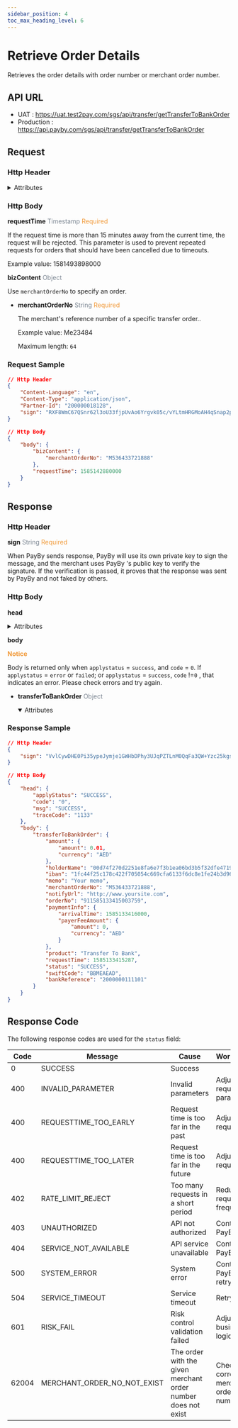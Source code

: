 ```yaml
---
sidebar_position: 4
toc_max_heading_level: 6
---
```



# Retrieve Order Details

Retrieves the order details with order number or merchant order number.



## API URL

- UAT : https://uat.test2pay.com/sgs/api/transfer/getTransferToBankOrder
- Production : https://api.payby.com/sgs/api/transfer/getTransferToBankOrder


## Request

### Http Header


<details>
  <summary>Attributes</summary>
  <RequestHeader/>
</details>


### Http Body

**requestTime**   <font color = ' #7d8793'>Timestamp</font>   <font color = '#f19938'>Required</font>

If the request time is more than 15 minutes away from the current time, the request will be rejected. This parameter is used to prevent repeated requests for orders that should have been cancelled due to timeouts.

Example value: 1581493898000


**bizContent**   <font color = ' #7d8793'>Object</font>  

Use `merchantOrderNo` to specify an order.

- **merchantOrderNo**   <font color = ' #7d8793'>String</font>    <font color = '#f19938'>Required</font>

  The merchant's reference number of a specific transfer order..

  Example value: Me23484

  Maximum length: `64`
  
  
### Request Sample

```json
// Http Header
{
    "Content-Language": "en",
    "Content-Type": "application/json",
    "Partner-Id": "200000018128",
    "sign": "RXF8WmC67QSnr62l3oU33fjpUvAo6Yrgvk05c/vYLtmHRGMoAH4qSnap2pto3mY7KgyP5wkNUsyQXJ/ZwbfccSONLb5zA7Z7q74IsOwdJw3BKXxVWr4tfjkA02Pfcp0cZWjE/Y8jTcbtgdc5VI90LNmkgPWbrSlDbNW8p3NlhnKg+Xfl95SgMBPF9afttsU/2a5jLnZXSVcXoSthxpJ6XkZwd45+jhOjBguT+IC8uLVSNRvwDisRGgf9PYv39OH6ITEhbY2sgjkdzBZBOZlt7awy2vkMEsePsuafwrNhuz7xzjj55PzNzk8+zCUu/791OhC/eFUyGimtDw5mX9cyQw=="
}

// Http Body
{
    "body": {
        "bizContent": {
            "merchantOrderNo": "M536433721888"
        },
        "requestTime": 1585142880000
    }
}
```


## Response

### Http Header


**sign**   <font color = ' #7d8793'>String</font>   <font color = '#f19938'>Required</font>

When PayBy sends response, PayBy will use its own private key to sign the message, and the merchant uses PayBy 's public key to verify the signature. If the verification is passed, it proves that the response was sent by PayBy and not faked by others.

### Http Body

**head**

  <details>
  <summary>Attributes</summary>
    <ResponseHead/>
  </details>

**body** 

**<font color = '#f19938'>Notice</font>**

Body is returned only when `applystatus` = `success`, and `code` = `0`.
If `applystatus` = `error` or `failed`;  or `applystatus` = `success`, `code` !=`0` , that indicates an error. Please check errors and try again.


- **transferToBankOrder**   <font color = ' #7d8793'>Object</font>

  <details open={true}>
  <summary>Attributes</summary>
    <TransferToBankOrder/>
  </details>

### Response Sample

```json
// Http Header
{
    "sign": "VvlCywDHE0Pi35ypeJymje1GWHbDPhy3UJqPZTLnM0QqFa3QW+Yzc25kgsrB9t58c2oRdWo+stcvMhOeOgbrXNOhLAECD5bpSr2L1xEVhowd1k8tNlq+w2WhzUM0A77YVO2wapqqtBvsFi09o/ix7gCyX+850oLLxEEbbBR48fufVJxcOQ4y7bdkSufd+9gY4vdcJYMmnToSVQ72ObekhyZiXhT5zfnHjbFYGGpRXh/HvDiE+OGdTDYmHH4Ui+funH9kCg291/pWIV8Yp0hIQJ29cuJyCYsm1brkLopU1eak7fgculNo5SnCZH9nTIHYsIQtsMAXgI8q0MecBR2ovw=="
}

// Http Body
{
    "head": {
        "applyStatus": "SUCCESS",
        "code": "0",
        "msg": "SUCCESS",
        "traceCode": "1133"
    },
    "body": {
        "transferToBankOrder": {
            "amount": {
                "amount": 0.01,
                "currency": "AED"
            },
            "holderName": "00d74f270d2251e8fa6e7f3b1ea06bd3b5f32dfe4719f9df60982c55b24e4898",
            "iban": "1fc44f25c178c422f705054c669cfa6133f6dc8e1fe24b3d96f847667db8b92c", 			"beneficiaryAddress": "ec36f7ed0f1095595da9a506c1cb352c9b89b69c4ceb2c562128c7241661afde",
            "memo": "Your memo",
            "merchantOrderNo": "M536433721888",
            "notifyUrl": "http://www.yoursite.com",
            "orderNo": "911585133415003759",
            "paymentInfo": {
                "arrivalTime": 1585133416000,
                "payerFeeAmount": {
                    "amount": 0,
                    "currency": "AED"
                }
            },
            "product": "Transfer To Bank",
            "requestTime": 1585133415287,
            "status": "SUCCESS",
            "swiftCode": "BBMEAEAD",
            "bankReference": "2000000111101"
        }
    }
}
```

## Response Code

The following response codes are used for the `status` field:


| **Code** | **Message**                  | **Cause**                                      | **Workaround**                      |
|----------|------------------------------|------------------------------------------------|-----------------------------------|
| 0        | SUCCESS                      | Success                                        |                                   |
| 400      | INVALID_PARAMETER            | Invalid parameters                             | Adjust the request parameters     |
| 400      | REQUESTTIME_TOO_EARLY        | Request time is too far in the past            | Adjust the request time           |
| 400      | REQUESTTIME_TOO_LATER        | Request time is too far in the future          | Adjust the request time           |
| 402      | RATE_LIMIT_REJECT            | Too many requests in a short period            | Reduce request frequency          |
| 403      | UNAUTHORIZED                 | API not authorized                             | Contact PayBy                     |
| 404      | SERVICE_NOT_AVAILABLE        | API service unavailable                        | Contact PayBy                     |
| 500      | SYSTEM_ERROR                 | System error                                   | Contact PayBy and retry later     |
| 504      | SERVICE_TIMEOUT              | Service timeout                                | Retry later                       |
| 601      | RISK_FAIL                    | Risk control validation failed                 | Adjust the business logic         |
| 62004    | MERCHANT_ORDER_NO_NOT_EXIST  | The order with the given merchant order number does not exist | Check and correct the merchant order number |


